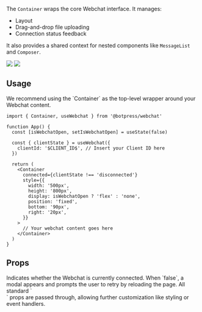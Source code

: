 
The `Container` wraps the core Webchat interface.
It manages:

- Layout 
- Drag-and-drop file uploading
- Connection status feedback

It also provides a shared context for nested components like `MessageList` and `Composer`.

<AccordionGroup>
  <Accordion title="Empty Container">
    <img src="./assets/webchat-components_component-library_container.png" />
  </Accordion>
  <Accordion title="Disconnected Container">
    <img src="./assets/webchat-components_component-library_container-disconnected.png" />
  </Accordion>
</AccordionGroup>

## Usage

<Note>
  We recommend using the `Container` as the top-level wrapper around your Webchat content.
</Note>

```tsx
import { Container, useWebchat } from '@botpress/webchat'

function App() {
  const [isWebchatOpen, setIsWebchatOpen] = useState(false)

  const { clientState } = useWebchat({
    clientId: '$CLIENT_ID$', // Insert your Client ID here
  })

  return (
    <Container
      connected={clientState !== 'disconnected'}
      style={{
        width: '500px',
        height: '800px',
        display: isWebchatOpen ? 'flex' : 'none',
        position: 'fixed',
        bottom: '90px',
        right: '20px',
      }}
    >
      // Your webchat content goes here
    </Container>
  )
}
```

## Props

<ResponseField name="connected" type="boolean">
  Indicates whether the Webchat is currently connected. When `false`, a modal appears and prompts the user to retry by reloading the page.
</ResponseField>

<ResponseField name="...props" type="ComponentProps<'div'>">
  All standard `<div>` props are passed through, allowing further customization like styling or event handlers.
</ResponseField>
